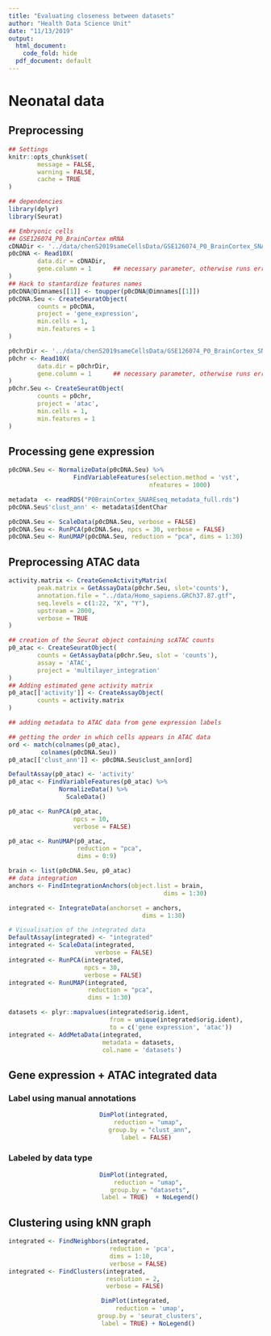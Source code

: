 ```yaml
---
title: "Evaluating closeness between datasets"
author: "Health Data Science Unit"
date: "11/13/2019"
output:
  html_document:
    code_fold: hide
  pdf_document: default
---
```


# Neonatal data 

## Preprocessing

```r
## Settings
knitr::opts_chunk$set(
        message = FALSE,
        warning = FALSE, 
        cache = TRUE
)
```

```r
## dependencies
library(dplyr)
library(Seurat)
```


```r
## Embryonic cells 
## GSE126074_P0_BrainCortex mRNA
cDNADir <- '../data/chenS2019sameCellsData/GSE126074_P0_BrainCortex_SNAREseq_cDNA/'
p0cDNA <- Read10X(
        data.dir = cDNADir, 
        gene.column = 1      ## necessary parameter, otherwise runs error
)
## Hack to stantardize features names
p0cDNA@Dimnames[[1]] <- toupper(p0cDNA@Dimnames[[1]])
p0cDNA.Seu <- CreateSeuratObject(
        counts = p0cDNA,
        project = 'gene_expression', 
        min.cells = 1,
        min.features = 1
)

p0chrDir <- '../data/chenS2019sameCellsData/GSE126074_P0_BrainCortex_SNAREseq_chromatin/'
p0chr <- Read10X(
        data.dir = p0chrDir,
        gene.column = 1      ## necessary parameter, otherwise runs error
)
p0chr.Seu <- CreateSeuratObject(
        counts = p0chr,
        project = 'atac', 
        min.cells = 1,
        min.features = 1
)
```

## Processing gene expression

```r
p0cDNA.Seu <- NormalizeData(p0cDNA.Seu) %>%
                  FindVariableFeatures(selection.method = 'vst',
                                       nfeatures = 1000)
```

```r
metadata  <- readRDS("P0BrainCortex_SNAREseq_metadata_full.rds")
p0cDNA.Seu$'clust_ann' <- metadata$IdentChar
```

```r
p0cDNA.Seu <- ScaleData(p0cDNA.Seu, verbose = FALSE)
p0cDNA.Seu <- RunPCA(p0cDNA.Seu, npcs = 30, verbose = FALSE)
p0cDNA.Seu <- RunUMAP(p0cDNA.Seu, reduction = "pca", dims = 1:30)
```

## Preprocessing ATAC data

```r
activity.matrix <- CreateGeneActivityMatrix(
        peak.matrix = GetAssayData(p0chr.Seu, slot='counts'), 
        annotation.file = "../data/Homo_sapiens.GRCh37.87.gtf", 
        seq.levels = c(1:22, "X", "Y"), 
        upstream = 2000, 
        verbose = TRUE
)
```

```r
## creation of the Seurat object containing scATAC counts
p0_atac <- CreateSeuratObject(
        counts = GetAssayData(p0chr.Seu, slot = 'counts'),
        assay = 'ATAC',
        project = 'multilayer_integration'
)
## Adding estimated gene activity matrix
p0_atac[['activity']] <- CreateAssayObject(
        counts = activity.matrix
)
```

```r
## adding metadata to ATAC data from gene expression labels

## getting the order in which cells appears in ATAC data
ord <- match(colnames(p0_atac), 
         colnames(p0cDNA.Seu)) 
p0_atac[['clust_ann']] <- p0cDNA.Seu$clust_ann[ord] 

```

```r
DefaultAssay(p0_atac) <- 'activity'
p0_atac <- FindVariableFeatures(p0_atac) %>%
              NormalizeData() %>%
                ScaleData()
```

```r
p0_atac <- RunPCA(p0_atac, 
                  npcs = 10, 
                  verbose = FALSE) 
```


```r
p0_atac <- RunUMAP(p0_atac, 
                   reduction = "pca", 
                   dims = 0:9)
```

```r
brain <- list(p0cDNA.Seu, p0_atac)
## data integration
anchors <- FindIntegrationAnchors(object.list = brain, 
                                           dims = 1:30)
```


```r
integrated <- IntegrateData(anchorset = anchors,
                                     dims = 1:30)

# Visualisation of the integrated data
DefaultAssay(integrated) <- "integrated"
integrated <- ScaleData(integrated, 
                        verbose = FALSE)
integrated <- RunPCA(integrated, 
                     npcs = 30, 
                     verbose = FALSE)
integrated <- RunUMAP(integrated, 
                      reduction = "pca", 
                      dims = 1:30)
```



```r
datasets <- plyr::mapvalues(integrated$orig.ident,
                            from = unique(integrated$orig.ident),
                            to = c('gene expression', 'atac'))
integrated <- AddMetaData(integrated, 
                          metadata = datasets, 
                          col.name = 'datasets') 
```

## Gene expression + ATAC integrated data

### Label using manual annotations

<center>

```r
DimPlot(integrated, 
        reduction = "umap", 
        group.by = "clust_ann",
        label = FALSE)  
```
</center>

### Labeled by data type 

<center>
```r
DimPlot(integrated, 
        reduction = "umap", 
        group.by = "datasets",
        label = TRUE)  + NoLegend()
```
</center>

## Clustering using kNN graph 

```r
integrated <- FindNeighbors(integrated, 
                            reduction = 'pca',
                            dims = 1:10,
                            verbose = FALSE)
integrated <- FindClusters(integrated,
                           resolution = 2,
                           verbose = FALSE)
```

<center>

```r
DimPlot(integrated,
        reduction = 'umap',
        group.by = 'seurat_clusters',
        label = TRUE) + NoLegend() 
```

</center>